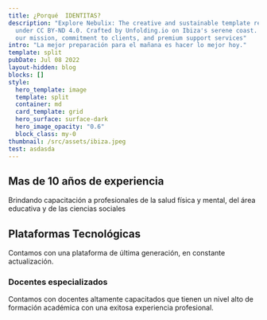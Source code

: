 ```yaml
---
title: ¿Porqué  IDENTITAS?
description: "Explore Nebulix: The creative and sustainable template released
  under CC BY-ND 4.0. Crafted by Unfolding.io on Ibiza's serene coast. Discover
  our mission, commitment to clients, and premium support services"
intro: "La mejor preparación para el mañana es hacer lo mejor hoy."
template: split
pubDate: Jul 08 2022
layout-hidden: blog
blocks: []
style:
  hero_template: image
  template: split
  container: md
  card_template: grid
  hero_surface: surface-dark
  hero_image_opacity: "0.6"
  block_class: my-0
thumbnail: /src/assets/ibiza.jpeg
test: asdasda
---
```


## Mas de 10 años de experiencia

Brindando capacitación a profesionales de la salud física y mental, del área educativa y de las ciencias sociales

## Plataformas Tecnológicas

 Contamos con una plataforma de última generación, en constante actualización.

### Docentes especializados

Contamos con docentes altamente capacitados que tienen un nivel alto de formación académica con una exitosa experiencia profesional.


